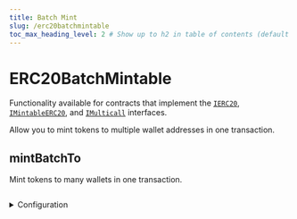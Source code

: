 ```yaml
---
title: Batch Mint
slug: /erc20batchmintable
toc_max_heading_level: 2 # Show up to h2 in table of contents (default is up to h3)
---
```


# ERC20BatchMintable

Functionality available for contracts that implement the
[`IERC20`](/contracts/IERC20),
[`IMintableERC20`](/contracts/IMintableERC20),
and [`IMulticall`](/contracts/IMulticall) interfaces.

Allow you to mint tokens to multiple wallet addresses in one transaction.

## mintBatchTo

Mint tokens to many wallets in one transaction.

```csharp

```

<details>
  <summary>Configuration</summary>
  <div>

#### args

An array of objects containing the following properties:

- `toAddress` - The address to mint tokens to. `string`.
- `amount` - The number of tokens to mint to the specified address. `string` or `number`.

```csharp

```

</div>
</details>
